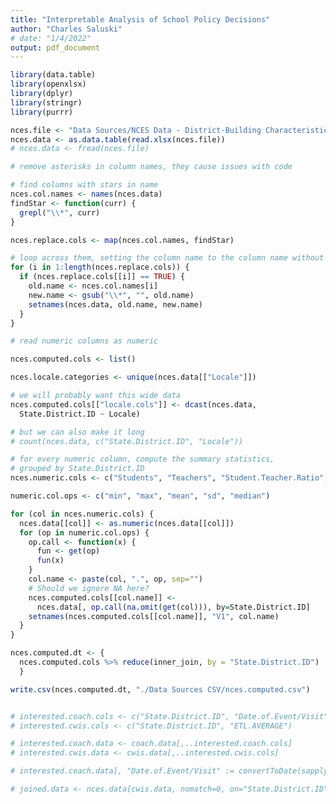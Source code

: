 ```yaml
---
title: "Interpretable Analysis of School Policy Decisions"
author: "Charles Saluski"
# date: "1/4/2022"
output: pdf_document
---
```


```r
library(data.table)
library(openxlsx)
library(dplyr)
library(stringr)
library(purrr)

nces.file <- "Data Sources/NCES Data - District-Building Characteristics/ncesdata_ECCDA30A NO HEADER.xlsx"
nces.data <- as.data.table(read.xlsx(nces.file))
# nces.data <- fread(nces.file)

# remove asterisks in column names, they cause issues with code

# find columns with stars in name
nces.col.names <- names(nces.data)
findStar <- function(curr) {
  grepl("\\*", curr)
}

nces.replace.cols <- map(nces.col.names, findStar)

# loop across them, setting the column name to the column name without the stars
for (i in 1:length(nces.replace.cols)) {
  if (nces.replace.cols[[i]] == TRUE) {
    old.name <- nces.col.names[i]
    new.name <- gsub("\\*", "", old.name)
    setnames(nces.data, old.name, new.name)
  }
}

# read numeric columns as numeric


```

```r
nces.computed.cols <- list()

nces.locale.categories <- unique(nces.data[["Locale"]])

# we will probably want this wide data
nces.computed.cols[["locale.cols"]] <- dcast(nces.data, 
  State.District.ID ~ Locale)

# but we can also make it long
# count(nces.data, c("State.District.ID", "Locale"))

# for every numeric column, compute the summary statistics,
# grouped by State.District.ID
nces.numeric.cols <- c("Students", "Teachers", "Student.Teacher.Ratio", "Free.Lunch", "Reduced.Lunch", "Free/Reduced.Rate")

numeric.col.ops <- c("min", "max", "mean", "sd", "median")

for (col in nces.numeric.cols) {
  nces.data[[col]] <- as.numeric(nces.data[[col]])
  for (op in numeric.col.ops) {
    op.call <- function(x) {
      fun <- get(op)
      fun(x)
    }
    col.name <- paste(col, ".", op, sep="")
    # Should we ignore NA here?
    nces.computed.cols[[col.name]] <- 
      nces.data[, op.call(na.omit(get(col))), by=State.District.ID]
    setnames(nces.computed.cols[[col.name]], "V1", col.name)
  }
}

nces.computed.dt <- {
  nces.computed.cols %>% reduce(inner_join, by = "State.District.ID")
  }

write.csv(nces.computed.dt, "./Data Sources CSV/nces.computed.csv")


# interested.coach.cols <- c("State.District.ID", "Date.of.Event/Visit", "Interaction.Type", "Consultants")
# interested.cwis.cols <- c("State.District.ID", "ETL.AVERAGE")

# interested.coach.data <- coach.data[,..interested.coach.cols]
# interested.cwis.data <- cwis.data[,..interested.cwis.cols]

# interested.coach.data[, "Date.of.Event/Visit" := convertToDate(sapply(coach.data[, "Date.of.Event/Visit"], as.numeric))]

# joined.data <- nces.data[cwis.data, nomatch=0, on="State.District.ID"]
```